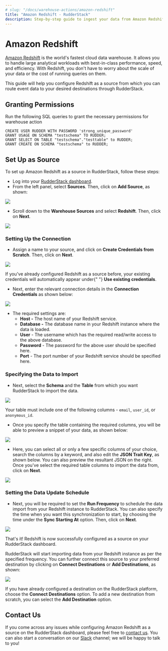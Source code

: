 ```yaml
---
# slug: "/docs/warehouse-actions/amazon-redshift"
title: "Amazon Redshift - RudderStack"
description: Step-by-step guide to ingest your data from Amazon Redshift into RudderStack.
---
```


# Amazon Redshift

[Amazon Redshift](https://aws.amazon.com/redshift/) is the world's fastest cloud data warehouse. It allows you to handle large analytical workloads with best-in-class performance, speed, and efficiency. With Redshift, you don't have to worry about the scale of your data or the cost of running queries on them.

This guide will help you configure Redshift as a source from which you can route event data to your desired destinations through RudderStack.

## Granting Permissions

Run the following SQL queries to grant the necessary permissions for warehouse action

```text
CREATE USER RUDDER WITH PASSWORD 'strong_unique_password'
GRANT USAGE ON SCHEMA "testschema" TO RUDDER;
GRANT SELECT ON TABLE "testschema"."testtable" to RUDDER;
GRANT CREATE ON SCHEMA "testschema" to RUDDER;
```

## Set Up as Source

To set up Amazon Redshift as a source in RudderStack, follow these steps:

- Log into your [RudderStack dashboard](https://app.rudderlabs.com/signup?type=freetrial).
- From the left panel, select **Sources**. Then, click on **Add Source**, as shown:

![](../.gitbook/assets/image%20%2897%29%20%281%29%20%281%29%20%282%29%20%282%29%20%282%29%20%282%29%20%282%29%20%282%29%20%282%29%20%282%29%20%282%29%20%282%29%20%282%29%20%283%29%20%284%29.png)

- Scroll down to the **Warehouse Sources** and select **Redshift**. Then, click on **Next**.

![](../.gitbook/assets/screen-shot-2021-01-06-at-4.03.08-pm.png)

### Setting Up the Connection

- Assign a name to your source, and click on **Create Credentials from Scratch**. Then, click on **Next**.

![](../.gitbook/assets/screen-shot-2021-01-06-at-3.54.12-pm.png)

<div class="successBlock">
  If you've already configured Redshift as a source before, your existing
  credentials will automatically appear under{" "}
  <strong>Use existing credentials</strong>.
</div>

- Next, enter the relevant connection details in the **Connection Credentials** as shown below:

![](../.gitbook/assets/screen-shot-2021-01-06-at-3.59.08-pm.png)

- The required settings are:
  - **Host -** The host name of your Redshift service.
  - **Database -** The database name in your Redshift instance where the data is loaded.
  - **User** - The username which has the required read/write access to the above database.
  - **Password** - The password for the above user should be specified here.
  - **Port** - The port number of your Redshift service should be specified here.

### Specifying the Data to Import

- Next, select the **Schema** and the **Table** from which you want RudderStack to import the data.

![](../.gitbook/assets/screen-shot-2021-01-06-at-3.58.07-pm.png)

<div class="warningBlock">
Your table must include one of the following columns - <code class="inline-code">email</code>, <code class="inline-code">user_id</code>, or <code class="inline-code">anonymous_id</code>.

</div>

- Once you specify the table containing the required columns, you will be able to preview a snippet of your data, as shown below:

![](../.gitbook/assets/screen-shot-2021-01-05-at-3.21.38-pm.png)

- Here, you can select all or only a few specific columns of your choice, search the columns by a keyword, and also edit the **JSON Trait Key**, as shown below. You can also preview the resultant JSON on the right. Once you've select the required table columns to import the data from, click on **Next**.

![](../.gitbook/assets/screen-shot-2021-01-05-at-3.22.09-pm.png)

### Setting the Data Update Schedule

- Next, you will be required to set the **Run Frequency** to schedule the data import from your Redshift instance to RudderStack. You can also specify the time when you want this synchronization to start, by choosing the time under the **Sync Starting At** option. Then, click on **Next**.

![](../.gitbook/assets/screen-shot-2021-01-06-at-4.05.51-pm%20%281%29%20%281%29%20%281%29%20%281%29%20%282%29%20%282%29%20%283%29%20%282%29%20%281%29.png)

That's it! Redshift is now successfully configured as a source on your RudderStack dashboard.

RudderStack will start importing data from your Redshift instance as per the specified frequency. You can further connect this source to your preferred destination by clicking on **Connect Destinations** or **Add Destinations**, as shown:

![](../.gitbook/assets/screen-shot-2021-01-06-at-4.06.07-pm.png)

<div class="infoBlock">
If you have already configured a destination on the RudderStack platform, choose the <strong>Connect Destinations</strong> option. To add a new destination from scratch, you can select the <strong>Add Destination</strong> option.

</div>

## Contact Us

If you come across any issues while configuring Amazon Redshift as a source on the RudderStack dashboard, please feel free to [contact us](mailto:%20docs@rudderstack.com). You can also start a conversation on our [Slack](https://resources.rudderstack.com/join-rudderstack-slack) channel; we will be happy to talk to you!
